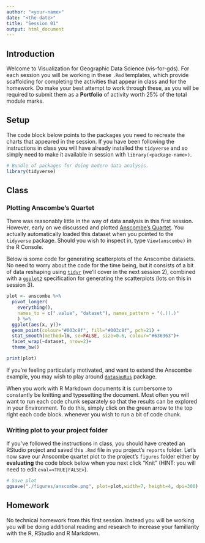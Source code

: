 ```yaml
---
author: "<your-name>"
date: "<the-date>"
title: "Session 01"
output: html_document
---
```


## Introduction

Welcome to Visualization for Geographic Data Science (vis-for-gds). For each session you will be working in these `.Rmd` templates, which provide scaffolding for completing the activities that appear in class and for the homework. Do make your best attempt to work through these, as you will be required to submit them as a **Portfolio** of activity worth 25% of the total module marks.

## Setup

The code block below points to the packages you need to recreate the charts that appeared in the session. If you have been following the instructions in class you will have already installed the `tidyverse` and so simply need to make it available in session with `library(<package-name>)`.

```r
# Bundle of packages for doing modern data analysis.
library(tidyverse)
```

## Class

### Plotting Anscombe's Quartet

There was reasonably little in the way of data analysis in this first session. However, early on we discussed and plotted [Anscombe's Quartet](https://en.wikipedia.org/wiki/Anscombe%27s_quartet). You actually automatically loaded this dataset when you pointed to the `tidyverse` package. Should you wish to inspect in, type `View(anscombe)` in the R Console.

Below is some code for generating scatterplots of the Anscombe datasets. No need to worry about the code for the time being, but it consists of a bit of data reshaping using [`tidyr`](https://tidyr.tidyverse.org/) (we'll cover in the next session 2), combined with a [`ggplot2`](https://ggplot2.tidyverse.org/) specification for generating the scatterplots (lots on this in session 3).

```r
plot <- anscombe %>%
  pivot_longer(
    everything(),
    names_to = c(".value", "dataset"), names_pattern = "(.)(.)"
    ) %>%
  ggplot(aes(x, y))+
  geom_point(colour="#003c8f", fill="#003c8f", pch=21) +
  stat_smooth(method=lm, se=FALSE, size=0.6, colour="#636363")+
  facet_wrap(~dataset, nrow=2)+
  theme_bw()

print(plot)
```

If you're feeling particularly motivated, and want to extend the Anscombe example, you may wish to play around [`datasauRus`](https://itsalocke.com/datasaurus/) package.

When you work with R Markdown documents it is cumbersome to constantly be knitting and typesetting the document. Most often you will want to run each code chunk separately  so that the results can be explored in your Environment. To do this, simply click on the green arrow to the top right each code block. whenever you wish to run a bit of code chunk. 

### Writing plot to your project folder

If you've followed the instructions in class, you should have created an RStudio project and saved this `.Rmd` file in you project's `reports` folder. Let's now save our Anscombe quartet plot to the project's `figures` folder either by **evaluating** the code block below when you next click "Knit" (HINT: you will need to edit `eval=<TRUE|FALSE>`).

```r
# Save plot
ggsave("./figures/anscombe.png", plot=plot,width=7, height=4, dpi=300)
```

## Homework

No technical homework from this first session. Instead you will be working you will be doing additional reading and research to increase your familiarity with the R, RStudio and R Markdown.

